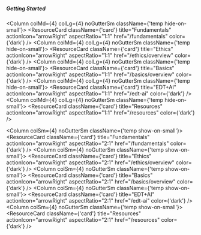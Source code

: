 


<Row className="getting-started">
<Column colSm={4} colMd={4} colLg={4} noGutterSm>

##### Getting Started

</Column>

<Column colMd={4} colLg={4} noGutterSm className={'temp hide-on-small'}>
    <ResourceCard
      className={'card'}
      title="Fundamentals"
      actionIcon="arrowRight"
      aspectRatio="1:1"
      href="/fundamentals"
      color={'dark'} />
</Column>
<Column colMd={4} colLg={4} noGutterSm className={'temp hide-on-small'}>
    <ResourceCard
      className={'card'}
      title="Ethics"
      actionIcon="arrowRight"
      aspectRatio="1:1"
      href="/ethics/overview"
      color={'dark'} />
</Column>
<Column colMd={4} colLg={4} noGutterSm className={'temp hide-on-small'}>
    <ResourceCard
      className={'card'}
      title="Basics"
      actionIcon="arrowRight"
      aspectRatio="1:1"
      href="/basics/overview"
      color={'dark'} />
</Column>
<Column colMd={4} colLg={4} noGutterSm className={'temp hide-on-small'}>
    <ResourceCard
      className={'card'}
      title="EDT+AI"
      actionIcon="arrowRight"
      aspectRatio="1:1"
      href="/edt-ai"
      color={'dark'} />
</Column>
<Column colMd={4} colLg={4} noGutterSm className={'temp hide-on-small'}>
    <ResourceCard
      className={'card'}
      title="Resources"
      actionIcon="arrowRight"
      aspectRatio="1:1"
      href="/resources"
      color={'dark'} />
</Column>


<Column colSm={4} noGutterSm className={'temp show-on-small'}>
    <ResourceCard
      className={'card'}
      title="Fundamentals"
      actionIcon="arrowRight"
      aspectRatio="2:1"
      href="/fundamentals"
      color={'dark'} />
</Column>
<Column colSm={4} noGutterSm className={'temp show-on-small'}>
    <ResourceCard
      className={'card'}
      title="Ethics"
      actionIcon="arrowRight"
      aspectRatio="2:1"
      href="/ethics/overview"
      color={'dark'} />
</Column>
<Column colSm={4} noGutterSm className={'temp show-on-small'}>
    <ResourceCard
      className={'card'}
      title="Basics"
      actionIcon="arrowRight"
      aspectRatio="2:1"
      href="/basics/overview"
      color={'dark'} />
</Column>
<Column colSm={4} noGutterSm className={'temp show-on-small'}>
    <ResourceCard
      className={'card'}
      title="EDT+AI"
      actionIcon="arrowRight"
      aspectRatio="2:1"
      href="/edt-ai"
      color={'dark'} />
</Column>
<Column colSm={4} noGutterSm className={'temp show-on-small'}>
    <ResourceCard
      className={'card'}
      title="Resources"
      actionIcon="arrowRight"
      aspectRatio="2:1"
      href="/resources"
      color={'dark'} />
</Column>
</Row>
